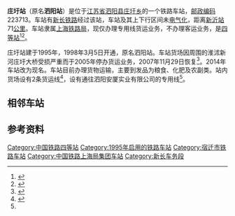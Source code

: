 {{noteTA
|1=zh-cn:始发车次; zh-hk:列車班次;
|2=zh-cn:车次; zh-hk:班次;
}}
{{Infobox China railway station 
|车站名称 = 庄圩站
|eng_name = Zhuangxu Railway Station
|symbol_right = {{rint|cn|rail}}
|image = 
|caption = 
|other_name= 
|code = 18847<ref>{{cite book|title=中华人民共和国铁路车站代码（GB/T 10302-2010）|publisher=中国标准出版社|year=2010|isbn=155066140495|ignore-isbn-error=true|pages=33}}</ref>
|commercial_code = FSH
|pinyin_code = ZXU
|type= 
|业务性质 = 
|技术性质= 
|车站位置 = [[江苏省|江苏省]][[泗阳县|泗阳县]][[庄圩乡|庄圩乡]]
|coordinates = {{coord|33.926001|N|118.861966|E|format=dms|display=inline,title|type:railwaystation_region:CN}}
|归属 = [[上海铁路局|上海铁路局]]
|车站等级 = [[四等站_(中铁)|四等站]]
|线路 = [[新长铁路|新长铁路]]
|former=泗阳站
}}
'''庄圩站'''（原名'''泗阳站'''）是位于[[江苏省|江苏省]][[泗阳县|泗阳县]][[庄圩乡|庄圩乡]]的一个铁路车站，[[邮政编码|邮政编码]]223713。车站有[[新长铁路|新长铁路]]经过该站，车站及其上下行区间未[[电气化|电气化]]，距离[[新沂站|新沂站]]71[[公里|公里]]。车站隶属[[上海铁路局|上海铁路局]]，现仅办理专用线货运业务，不办理客运业务，是[[四等站_(中铁)|四等站]]<Ref>{{cite news|title=四等小站上的夫妻警务室|url=http://www.legaldaily.com.cn/Social_management/content/2017-01/22/content_6989945.htm?node=76690|publisher=法制日报|date=2017-01-22}}</ref><ref name="95306info">{{cite web|url=http://hyfw.95306.cn/hyinfo/action/FwcszsAction_index?type=1|title=营业站服务信息查询|publisher=中国铁路95306网|accessdate=2019-10-15|archive-date=2018-09-14|archive-url=https://web.archive.org/web/20180914133603/http://hyfw.95306.cn/hyinfo/action/FwcszsAction_index?type=1|dead-url=no}}</ref>。

庄圩站建于1995年，1998年3月5日开通，原名泗阳站。车站货场因周围的淮沭新河庄圩大桥受损严重而于2005年停办货运业务，2007年11月29日恢复<Ref>{{cite book|author=泗阳县地方志(年鉴)编纂委员会|title=泗阳年鉴2008|year=2008}}</ref>{{rp|297}}。2014年车站改为现名。车站目前办理货物运输，主要到发品为粮食、化肥及农副类。站内货场设有2条货运线<Ref name="sy99">{{cite book|author=泗阳年鉴编纂委员会|title=泗阳年鉴1999|publisher=中国县镇年鉴社|year=1999}}</ref>{{rp|297}}，设有通往泗阳安厦实业有限公司的专用线<ref name="95306info"/>。  
==相邻车站==
{{start rail box}}
{{s-inop|[[十湖站|十湖站]]}}
{{s-line|[[新长铁路|新长铁路]]}}
{{s-inop|[[徐溜站|徐溜站]]}}
{{end box}}

==参考资料==
{{reflist}}
{{新长铁路}}
{{铁路车站小作品}}
{{江苏小作品}}

[[Category:中国铁路四等站|Category:中国铁路四等站]]
[[Category:1995年启用的铁路车站|Category:1995年启用的铁路车站]]
[[Category:宿迁市铁路车站|Category:宿迁市铁路车站]]
[[Category:中国铁路上海局集团车站|Category:中国铁路上海局集团车站]]
[[Category:新长车务段|Category:新长车务段]]